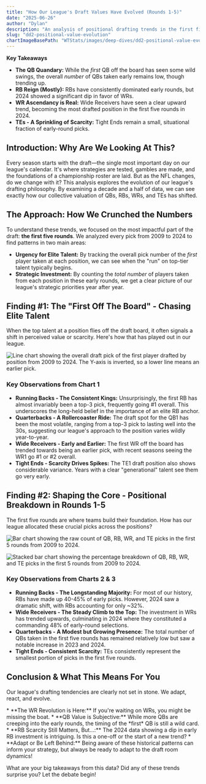 ```yaml
---
title: "How Our League's Draft Values Have Evolved (Rounds 1-5)"
date: "2025-06-26"
author: "Dylan"
description: "An analysis of positional drafting trends in the first five rounds from 2009 to 2024."
slug: "dd2-positional-value-evolution" 
chartImageBasePath: "WTStats/images/deep-dives/dd2-positional-value-evolution/"
---
```

**Key Takeaways**
<Callout type="info">
  *   **The QB Quandary:** While the *first* QB off the board has seen some wild swings, the overall *number* of QBs taken early remains low, though trending up.
  *   **RB Reign (Mostly):** RBs have consistently dominated early rounds, but 2024 showed a significant dip in favor of WRs.
  *   **WR Ascendancy is Real:** Wide Receivers have seen a clear upward trend, becoming the most drafted position in the first five rounds in 2024.
  *   **TEs - A Sprinkling of Scarcity:** Tight Ends remain a small, situational fraction of early-round picks.
</Callout>

## Introduction: Why Are We Looking At This?

Every season starts with the draft—the single most important day on our league's calendar. It's where strategies are tested, gambles are made, and the foundations of a championship roster are laid. But as the NFL changes, do we change with it? This analysis explores the evolution of our league's drafting philosophy. By examining a decade and a half of data, we can see exactly how our collective valuation of QBs, RBs, WRs, and TEs has shifted.

## The Approach: How We Crunched the Numbers

To understand these trends, we focused on the most impactful part of the draft: **the first five rounds**. We analyzed every pick from 2009 to 2024 to find patterns in two main areas:
<br />
*   **Urgency for Elite Talent:** By tracking the overall pick number of the *first* player taken at each position, we can see when the "run" on top-tier talent typically begins.
*   **Strategic Investment:** By counting the *total number* of players taken from each position in these early rounds, we get a clear picture of our league's strategic priorities year after year.
<SectionBreak />

## Finding #1: The "First Off The Board" - Chasing Elite Talent

When the top talent at a position flies off the draft board, it often signals a shift in perceived value or scarcity. Here's how that has played out in our league.

<Image
  src="WTStats/images/deep-dives/dd2-positional-value-evolution/chart_dd2_first_pos_trend.png"
  alt="Line chart showing the overall draft pick of the first player drafted by position from 2009 to 2024. The Y-axis is inverted, so a lower line means an earlier pick."
  width={800}
  height={550} 
  layout="responsive"
  priority
  caption="Chart 1: The overall draft pick number when the first QB, RB, WR, and TE were selected each season. A lower number on the Y-axis means an earlier pick."
/>

### Key Observations from Chart 1
*   **Running Backs - The Consistent Kings:** Unsurprisingly, the first RB has almost invariably been a top-3 pick, frequently going #1 overall. This underscores the long-held belief in the importance of an elite RB anchor.
*   **Quarterbacks - A Rollercoaster Ride:** The draft spot for the QB1 has been the most volatile, ranging from a top-3 pick to lasting well into the 30s, suggesting our league's approach to the position varies wildly year-to-year.
*   **Wide Receivers - Early and Earlier:** The first WR off the board has trended towards being an earlier pick, with recent seasons seeing the WR1 go #1 or #2 overall.
*   **Tight Ends - Scarcity Drives Spikes:** The TE1 draft position also shows considerable variance. Years with a clear "generational" talent see them go very early.

<SectionBreak />

## Finding #2: Shaping the Core - Positional Breakdown in Rounds 1-5

The first five rounds are where teams build their foundation. How has our league allocated these crucial picks across the positions?

<Image
  src="WTStats/images/deep-dives/dd2-positional-value-evolution/chart_dd2_early_rounds_dist_count_r1-5.png"
  alt="Bar chart showing the raw count of QB, RB, WR, and TE picks in the first 5 rounds from 2009 to 2024."
  width={900}
  height={600}
  layout="responsive"
  caption="Chart 2: The raw count of QBs, RBs, WRs, and TEs selected in the first five rounds of each draft."
/>

<Image
  src="WTStats/images/deep-dives/dd2-positional-value-evolution/chart_dd2_early_rounds_dist_pct_r1-5.png"
  alt="Stacked bar chart showing the percentage breakdown of QB, RB, WR, and TE picks in the first 5 rounds from 2009 to 2024."
  width={900}
  height={600}
  layout="responsive"
  caption="Chart 3: The percentage breakdown of QBs, RBs, WRs, and TEs selected (out of all QB/RB/WR/TE picks) within the first five rounds each season."
/>

### Key Observations from Charts 2 & 3
*   **Running Backs - The Longstanding Majority:** For most of our history, RBs have made up 40-45% of early picks. However, 2024 saw a dramatic shift, with RBs accounting for only ~32%.
*   **Wide Receivers - The Steady Climb to the Top:** The investment in WRs has trended upwards, culminating in 2024 where they constituted a commanding 48% of early-round selections.
*   **Quarterbacks - A Modest but Growing Presence:** The total number of QBs taken in the first five rounds has remained relatively low but saw a notable increase in 2023 and 2024.
*   **Tight Ends - Consistent Scarcity:** TEs consistently represent the smallest portion of picks in the first five rounds.

<SectionBreak />

## Conclusion & What This Means For You

Our league's drafting tendencies are clearly not set in stone. We adapt, react, and evolve.

<Callout type="conclusion">
  *   **The WR Revolution is Here:** If you're waiting on WRs, you might be missing the boat.
  *   **QB Value is Subjective:** While more QBs are creeping into the early rounds, the timing of the *first* QB is still a wild card.
  *   **RB Scarcity Still Matters, But...:** The 2024 data showing a dip in early RB investment is intriguing. Is this a one-off or the start of a new trend?
  *   **Adapt or Be Left Behind:** Being aware of these historical patterns can inform your strategy, but always be ready to adapt to the draft room dynamics!
</Callout>

<p className="mt-6 text-center font-semibold">What are your big takeaways from this data? Did any of these trends surprise you? Let the debate begin!</p>